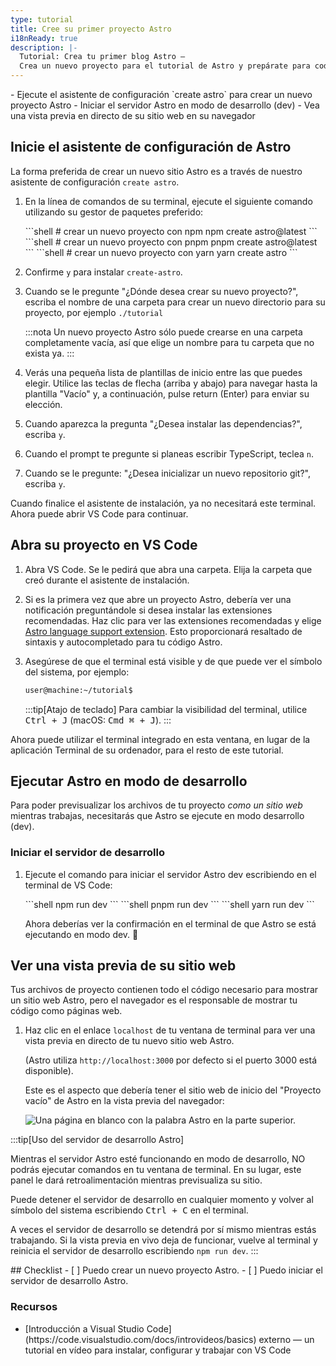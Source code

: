 ```yaml
---
type: tutorial
title: Cree su primer proyecto Astro
i18nReady: true
description: |-
  Tutorial: Crea tu primer blog Astro —
  Crea un nuevo proyecto para el tutorial de Astro y prepárate para codificar
---
```




<PreCheck>
  - Ejecute el asistente de configuración `create astro` para crear un nuevo proyecto Astro
  - Iniciar el servidor Astro en modo de desarrollo (dev)
  - Vea una vista previa en directo de su sitio web en su navegador
</PreCheck>

## Inicie el asistente de configuración de Astro

La forma preferida de crear un nuevo sitio Astro es a través de nuestro asistente de configuración `create astro`.

1. En la línea de comandos de su terminal, ejecute el siguiente comando utilizando su gestor de paquetes preferido:

    <PackageManagerTabs>
      <Fragment slot="npm">
      ```shell
      # crear un nuevo proyecto con npm
      npm create astro@latest
      ```
      </Fragment>
      <Fragment slot="pnpm">
      ```shell
      # crear un nuevo proyecto con pnpm
      pnpm create astro@latest
      ```
      </Fragment>
      <Fragment slot="yarn">
      ```shell
      # crear un nuevo proyecto con yarn
      yarn create astro
      ```
      </Fragment>
    </PackageManagerTabs>

2. Confirme `y` para instalar `create-astro`.
3. Cuando se le pregunte "¿Dónde desea crear su nuevo proyecto?", escriba el nombre de una carpeta para crear un nuevo directorio para su proyecto, por ejemplo
`./tutorial`

    :::nota
    Un nuevo proyecto Astro sólo puede crearse en una carpeta completamente vacía, así que elige un nombre para tu carpeta que no exista ya.
    :::

4. Verás una pequeña lista de plantillas de inicio entre las que puedes elegir. Utilice las teclas de flecha (arriba y abajo) para navegar hasta la plantilla "Vacío" y, a continuación, pulse return (Enter) para enviar su elección. 

5. Cuando aparezca la pregunta "¿Desea instalar las dependencias?", escriba `y`.

6. Cuando el prompt te pregunte si planeas escribir TypeScript, teclea `n`. 

7. Cuando se le pregunte: "¿Desea inicializar un nuevo repositorio git?", escriba `y`.

Cuando finalice el asistente de instalación, ya no necesitará este terminal. Ahora puede abrir VS Code para continuar.

## Abra su proyecto en VS Code

1. Abra VS Code. Se le pedirá que abra una carpeta. Elija la carpeta que creó durante el asistente de instalación.

2. Si es la primera vez que abre un proyecto Astro, debería ver una notificación preguntándole si desea instalar las extensiones recomendadas. Haz clic para ver las extensiones recomendadas y elige [Astro language support extension](https://marketplace.visualstudio.com/items?itemName=astro-build.astro-vscode). Esto proporcionará resaltado de sintaxis y autocompletado para tu código Astro.

3. Asegúrese de que el terminal está visible y de que puede ver el símbolo del sistema, por ejemplo:

    ```sh
    user@machine:~/tutorial$
    ```

    :::tip[Atajo de teclado]
    Para cambiar la visibilidad del terminal, utilice <kbd>Ctrl + J</kbd> (macOS: <kbd>Cmd ⌘ + J</kbd>).
    :::

Ahora puede utilizar el terminal integrado en esta ventana, en lugar de la aplicación Terminal de su ordenador, para el resto de este tutorial.



## Ejecutar Astro en modo de desarrollo

Para poder previsualizar los archivos de tu proyecto _como un sitio web_ mientras trabajas, necesitarás que Astro se ejecute en modo desarrollo (dev).

### Iniciar el servidor de desarrollo

1. Ejecute el comando para iniciar el servidor Astro dev escribiendo en el terminal de VS Code:

    <PackageManagerTabs>
      <Fragment slot="npm">
      ```shell
      npm run dev
      ```
      </Fragment>
      <Fragment slot="pnpm">
      ```shell
      pnpm run dev
      ```
      </Fragment>
      <Fragment slot="yarn">
      ```shell
      yarn run dev
      ```
      </Fragment>
    </PackageManagerTabs>

    Ahora deberías ver la confirmación en el terminal de que Astro se está ejecutando en modo dev. 🚀

## Ver una vista previa de su sitio web

Tus archivos de proyecto contienen todo el código necesario para mostrar un sitio web Astro, pero el navegador es el responsable de mostrar tu código como páginas web.

1. Haz clic en el enlace `localhost` de tu ventana de terminal para ver una vista previa en directo de tu nuevo sitio web Astro. 

    (Astro utiliza `http://localhost:3000` por defecto si el puerto 3000 está disponible).

    Este es el aspecto que debería tener el sitio web de inicio del "Proyecto vacío" de Astro en la vista previa del navegador:

    ![Una página en blanco con la palabra Astro en la parte superior.](/tutorial/minimal.png)

:::tip[Uso del servidor de desarrollo Astro]

Mientras el servidor Astro esté funcionando en modo de desarrollo, NO podrás ejecutar comandos en tu ventana de terminal. En su lugar, este panel le dará retroalimentación mientras previsualiza su sitio.

Puede detener el servidor de desarrollo en cualquier momento y volver al símbolo del sistema escribiendo <kbd>Ctrl + C</kbd> en el terminal.

A veces el servidor de desarrollo se detendrá por sí mismo mientras estás trabajando. Si la vista previa en vivo deja de funcionar, vuelve al terminal y reinicia el servidor de desarrollo escribiendo `npm run dev`.
:::

<Box icon="check-list">
## Checklist

<Checklist>
- [ ] Puedo crear un nuevo proyecto Astro.
- [ ] Puedo iniciar el servidor de desarrollo Astro.
</Checklist>
</Box>

### Recursos

- <p>[Introducción a Visual Studio Code](https://code.visualstudio.com/docs/introvideos/basics) <Badge>externo</Badge> — un tutorial en vídeo para instalar, configurar y trabajar con VS Code</p>
